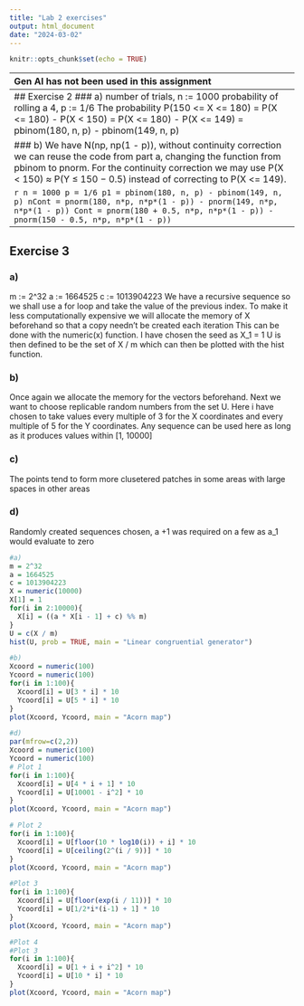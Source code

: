 ```yaml
---
title: "Lab 2 exercises"
output: html_document
date: "2024-03-02"
---
```


```r
knitr::opts_chunk$set(echo = TRUE)
```
------------------------------------------------------------------------------------------------------------------------------
Gen AI has not been used in this assignment

## Exercise 1
a) we use the function rnorm(n, m, s) to generate 1000 realizations

b) the hist function is then used to plot the realizations vector with prob = True to show density instead of frequency

c) the curve function is used to add the PDF of the normal distribution N(3, 4^2) to the histogram.  

``` r
x = rnorm(1000, 3, 4)
hist(x, prob = TRUE, main = "Observed X values", xlab = "X values", ylab = "Density of the distribution")
curve(1/(4 * sqrt(2 * pi)) * exp(-(x - 3)^2 / 32), add = TRUE, col = "red")

```
------------------------------------------------------------------------------------------------------------------------------
## Exercise 2
### a) 
number of trials, n := 1000
probability of rolling a 4, p := 1/6 
The probability P(150 <= X <= 180) = P(X <= 180) - P(X < 150)
                                      = P(X <= 180) - P(X <= 149)
                                      = pbinom(180, n, p) - pbinom(149, n, p)
   
   
### b)
We have N(np, np(1 - p)), without continuity correction we can reuse the code from part a,
changing the function from pbinom to pnorm. For the continuity correction we may use 
P(X < 150) ≈ P(Y ≤ 150 − 0.5) instead of correcting to P(X <= 149). 
   
``` r
n = 1000
p = 1/6
p1 = pbinom(180, n, p) - pbinom(149, n, p)
nCont = pnorm(180, n*p, n*p*(1 - p)) - pnorm(149, n*p, n*p*(1 - p))
Cont = pnorm(180 + 0.5, n*p, n*p*(1 - p)) - pnorm(150 - 0.5, n*p, n*p*(1 - p))
```
------------------------------------------------------------------------------------------------------------------------------
## Exercise 3
### a) 
m := 2^32
a := 1664525
c := 1013904223
We have a recursive sequence so we shall use a for loop and take the value
of the previous index. To make it less computationally expensive we will 
allocate the memory of X beforehand so that a copy needn't be created each iteration
This can be done with the numeric(x) function. I have chosen the seed as X_1 = 1 
U is then defined to be the set of X / m which can then be plotted with the hist function.

### b) 
Once again we allocate the memory for the vectors beforehand. 
Next we want to choose replicable random numbers from the set U. Here i have chosen to take values
every multiple of 3 for the X coordinates and every multiple of 5 for the Y coordinates. 
Any sequence can be used here as long as it produces values within [1, 10000]
   
### c) 
The points tend to form more clusetered patches in some areas with large spaces in other areas
   
   
### d) 
Randomly created sequences chosen, a +1 was required on a few as a_1 would evaluate to zero   
\begin{table}[h]
\centering
\begin{tabular}{|c|c|c|}
\hline
Plot \# & X sequence & Y sequence \\
\hline
1 & \(4n + 1\) & \(10001 - n^2\) \\
2 & \(\text{floor}(10 \times \log_{10}(n)) + n\) & \(\text{ceil}(2^{(n/9)})\) \\
3 & \(\text{floor}(\exp(n/11))\) & \(\frac{1}{2}n(n-1) + 1\) \\
4 & \(1 + n + n^2\) & \(10n\) \\
\hline
\end{tabular}
\caption{Description of Sequences}
\label{tab:sequences}
\end{table}
``` r
#a)
m = 2^32
a = 1664525
c = 1013904223
X = numeric(10000)
X[1] = 1
for(i in 2:10000){
  X[i] = ((a * X[i - 1] + c) %% m)
}
U = c(X / m)
hist(U, prob = TRUE, main = "Linear congruential generator")

#b)
Xcoord = numeric(100)
Ycoord = numeric(100)
for(i in 1:100){
  Xcoord[i] = U[3 * i] * 10
  Ycoord[i] = U[5 * i] * 10
}
plot(Xcoord, Ycoord, main = "Acorn map")

#d)
par(mfrow=c(2,2)) 
Xcoord = numeric(100)
Ycoord = numeric(100)
# Plot 1
for(i in 1:100){
  Xcoord[i] = U[4 * i + 1] * 10
  Ycoord[i] = U[10001 - i^2] * 10
}
plot(Xcoord, Ycoord, main = "Acorn map")

# Plot 2
for(i in 1:100){
  Xcoord[i] = U[floor(10 * log10(i)) + i] * 10
  Ycoord[i] = U[ceiling(2^(i / 9))] * 10
}
plot(Xcoord, Ycoord, main = "Acorn map")

#Plot 3
for(i in 1:100){
  Xcoord[i] = U[floor(exp(i / 11))] * 10
  Ycoord[i] = U[1/2*i*(i-1) + 1] * 10
}
plot(Xcoord, Ycoord, main = "Acorn map")

#Plot 4
#Plot 3
for(i in 1:100){
  Xcoord[i] = U[1 + i + i^2] * 10
  Ycoord[i] = U[10 * i] * 10
}
plot(Xcoord, Ycoord, main = "Acorn map")
```